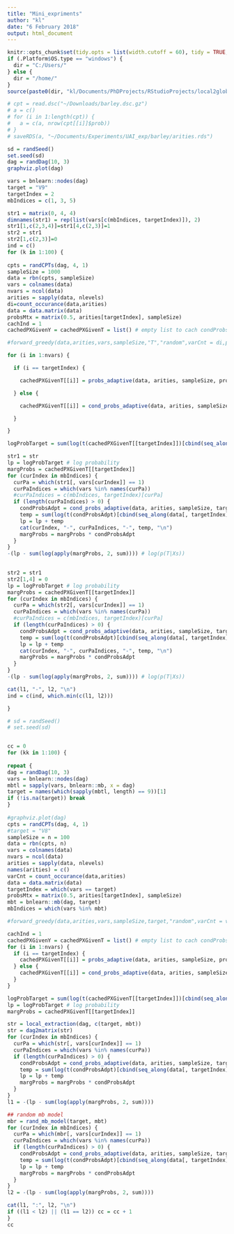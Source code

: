 ```yaml
---
title: "Mini_expriments"
author: "kl"
date: "6 February 2018"
output: html_document
---
```


```r
knitr::opts_chunk$set(tidy.opts = list(width.cutoff = 60), tidy = TRUE, echo = F, eval = T)
if (.Platform$OS.type == "windows") {
  dir = "C:/Users/"
} else {
  dir = "/home/"
}
source(paste0(dir, "kl/Documents/PhDProjects/RStudioProjects/local2global/scripts/load_libraries.R"))

# cpt = read.dsc("~/Downloads/barley.dsc.gz")
# a = c()
# for (i in 1:length(cpt)) {
#   a = c(a, nrow(cpt[[i]]$prob))
# }
# saveRDS(a, "~/Documents/Experiments/UAI_exp/barley/arities.rds")
```


```r
sd = randSeed()
set.seed(sd)
dag = randDag(10, 3)
graphviz.plot(dag)

vars = bnlearn::nodes(dag)
target = "V9"
targetIndex = 2
mbIndices = c(1, 3, 5)

str1 = matrix(0, 4, 4)
dimnames(str1) = rep(list(vars[c(mbIndices, targetIndex)]), 2)
str1[1,c(2,3,4)]=str1[4,c(2,3)]=1
str2 = str1
str2[1,c(2,3)]=0
ind = c()
for (k in 1:100) {
  
cpts = randCPTs(dag, 4, 1)
sampleSize = 1000
data = rbn(cpts, sampleSize)
vars = colnames(data)
nvars = ncol(data)
arities = sapply(data, nlevels)
di=count_occurance(data,arities)
data = data.matrix(data)
probsMtx = matrix(0.5, arities[targetIndex], sampleSize)
cachInd = 1
cachedPXGivenY = cachedPXGivenT = list() # empty list to cach condProbsAdpt calculated by mml_fixed_str_adaptive()

#forward_greedy(data,arities,vars,sampleSize,"T","random",varCnt = di,prior="uniform",debug=T)

for (i in 1:nvars) {

  if (i == targetIndex) {

    cachedPXGivenT[[i]] = probs_adaptive(data, arities, sampleSize, probsMtx, targetIndex)

  } else {

    cachedPXGivenT[[i]] = cond_probs_adaptive(data, arities, sampleSize, targetIndex, probsMtx, i, targetIndex)

  }

}

logProbTarget = sum(log(t(cachedPXGivenT[[targetIndex]])[cbind(seq_along(data[, targetIndex]), data[, targetIndex])]))

str1 = str
lp = logProbTarget # log probability
margProbs = cachedPXGivenT[[targetIndex]]
for (curIndex in mbIndices) {
  curPa = which(str1[, vars[curIndex]] == 1)
  curPaIndices = which(vars %in% names(curPa))
  #curPaIndices = c(mbIndices, targetIndex)[curPa]
  if (length(curPaIndices) > 0) {
    condProbsAdpt = cond_probs_adaptive(data, arities, sampleSize, targetIndex, probsMtx, curIndex, curPaIndices)
    temp = sum(log(t(condProbsAdpt)[cbind(seq_along(data[, targetIndex]), data[, targetIndex])]))
    lp = lp + temp
    cat(curIndex, "-", curPaIndices, "-", temp, "\n")
    margProbs = margProbs * condProbsAdpt
  }
}
-(lp - sum(log(apply(margProbs, 2, sum)))) # log(p(T|Xs))
  

str2 = str1
str2[1,4] = 0
lp = logProbTarget # log probability
margProbs = cachedPXGivenT[[targetIndex]]
for (curIndex in mbIndices) {
  curPa = which(str2[, vars[curIndex]] == 1)
  curPaIndices = which(vars %in% names(curPa))
  #curPaIndices = c(mbIndices, targetIndex)[curPa]
  if (length(curPaIndices) > 0) {
    condProbsAdpt = cond_probs_adaptive(data, arities, sampleSize, targetIndex, probsMtx, curIndex, curPaIndices)
    temp = sum(log(t(condProbsAdpt)[cbind(seq_along(data[, targetIndex]), data[, targetIndex])]))
    lp = lp + temp
    cat(curIndex, "-", curPaIndices, "-", temp, "\n")
    margProbs = margProbs * condProbsAdpt
  }
}
-(lp - sum(log(apply(margProbs, 2, sum)))) # log(p(T|Xs))

cat(l1, "-", l2, "\n")
ind = c(ind, which.min(c(l1, l2)))

}
```


```r
# sd = randSeed()
# set.seed(sd)


cc = 0
for (kk in 1:100) {
  
repeat {
dag = randDag(10, 3)
vars = bnlearn::nodes(dag)
mbtl = sapply(vars, bnlearn::mb, x = dag)
target = names(which(sapply(mbtl, length) == 9))[1]
if (!is.na(target)) break
}
  
#graphviz.plot(dag)
cpts = randCPTs(dag, 4, 1)
#target = "V8"
sampleSize = n = 100
data = rbn(cpts, n)
vars = colnames(data)
nvars = ncol(data)
arities = sapply(data, nlevels)
names(arities) = c()
varCnt = count_occurance(data,arities)
data = data.matrix(data)
targetIndex = which(vars == target)
probsMtx = matrix(0.5, arities[targetIndex], sampleSize)
mbt = bnlearn::mb(dag, target)
mbIndices = which(vars %in% mbt)

#forward_greedy(data,arities,vars,sampleSize,target,"random",varCnt = varCnt,prior="uniform",dag = dag, debug=T)

cachInd = 1
cachedPXGivenY = cachedPXGivenT = list() # empty list to cach condProbsAdpt calculated by mml_fixed_str_adaptive()
for (i in 1:nvars) {
  if (i == targetIndex) {
    cachedPXGivenT[[i]] = probs_adaptive(data, arities, sampleSize, probsMtx, targetIndex)
  } else {
    cachedPXGivenT[[i]] = cond_probs_adaptive(data, arities, sampleSize, targetIndex, probsMtx, i, targetIndex)
  }
}

logProbTarget = sum(log(t(cachedPXGivenT[[targetIndex]])[cbind(seq_along(data[, targetIndex]), data[, targetIndex])]))
lp = logProbTarget # log probability
margProbs = cachedPXGivenT[[targetIndex]]

str = local_extraction(dag, c(target, mbt))
str = dag2matrix(str)
for (curIndex in mbIndices) {
  curPa = which(str[, vars[curIndex]] == 1)
  curPaIndices = which(vars %in% names(curPa))
  if (length(curPaIndices) > 0) {
    condProbsAdpt = cond_probs_adaptive(data, arities, sampleSize, targetIndex, probsMtx, curIndex, curPaIndices)
    temp = sum(log(t(condProbsAdpt)[cbind(seq_along(data[, targetIndex]), data[, targetIndex])]))
    lp = lp + temp
    margProbs = margProbs * condProbsAdpt
  }
}
l1 = -(lp - sum(log(apply(margProbs, 2, sum))))

## random mb model
mbr = rand_mb_model(target, mbt)
for (curIndex in mbIndices) {
  curPa = which(mbr[, vars[curIndex]] == 1)
  curPaIndices = which(vars %in% names(curPa))
  if (length(curPaIndices) > 0) {
    condProbsAdpt = cond_probs_adaptive(data, arities, sampleSize, targetIndex, probsMtx, curIndex, curPaIndices)
    temp = sum(log(t(condProbsAdpt)[cbind(seq_along(data[, targetIndex]), data[, targetIndex])]))
    lp = lp + temp
    margProbs = margProbs * condProbsAdpt
  }
}
l2 = -(lp - sum(log(apply(margProbs, 2, sum))))

cat(l1, ":", l2, "\n")
if ((l1 < l2) || (l1 == l2)) cc = cc + 1
}
cc
```








